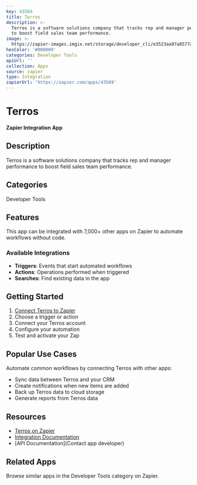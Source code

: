 ```yaml
---
key: 43569
title: Terros
description: >-
  Terros is a software solutions company that tracks rep and manager performance
  to boost field sales team performance.
image: >-
  https://zapier-images.imgix.net/storage/developer_cli/e3523aa97a8577afcd6a07d2ce8a3bbc.png?auto=format%2Ccompress&ixlib=python-3.0.0&q=50
hexColor: '#000000'
categories: Developer Tools
apiUrl: ''
collection: Apps
source: zapier
type: Integration
zapierUrl: 'https://zapier.com/apps/43569'
---
```

# Terros

**Zapier Integration App**

## Description

Terros is a software solutions company that tracks rep and manager performance to boost field sales team performance.

## Categories

Developer Tools

## Features

This app can be integrated with 7,000+ other apps on Zapier to automate workflows without code.

### Available Integrations

- **Triggers**: Events that start automated workflows
- **Actions**: Operations performed when triggered
- **Searches**: Find existing data in the app

## Getting Started

1. [Connect Terros to Zapier](https://zapier.com/apps/43569)
2. Choose a trigger or action
3. Connect your Terros account
4. Configure your automation
5. Test and activate your Zap

## Popular Use Cases

Automate common workflows by connecting Terros with other apps:

- Sync data between Terros and your CRM
- Create notifications when new items are added
- Back up Terros data to cloud storage
- Generate reports from Terros data

## Resources

- [Terros on Zapier](https://zapier.com/apps/43569)
- [Integration Documentation](https://zapier.com/apps/43569/integrations)
- [API Documentation](Contact app developer)

## Related Apps

Browse similar apps in the Developer Tools category on Zapier.
